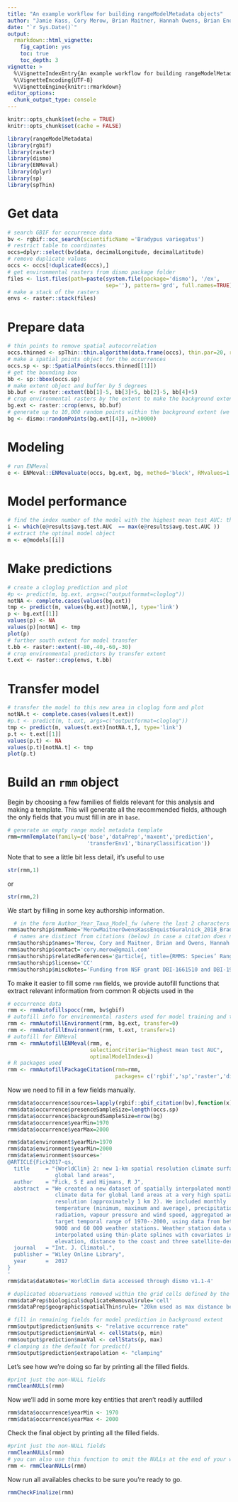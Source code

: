 ```yaml
---
title: "An example workflow for building rangeModelMetadata objects"
author: "Jamie Kass, Cory Merow, Brian Maitner, Hannah Owens, Brian Enquist, Rob Guralnick"
date: "`r Sys.Date()`"
output: 
  rmarkdown::html_vignette:
    fig_caption: yes
    toc: true
    toc_depth: 3
vignette: >
  %\VignetteIndexEntry{An example workflow for building rangeModelMetadata objects}
  %\VignetteEncoding{UTF-8}
  %\VignetteEngine{knitr::rmarkdown}
editor_options: 
  chunk_output_type: console
---
```


```r
knitr::opts_chunk$set(echo = TRUE)
knitr::opts_chunk$set(cache = FALSE)

```

```r
library(rangeModelMetadata)
library(rgbif)
library(raster)
library(dismo)
library(ENMeval)
library(dplyr)
library(sp)
library(spThin)
```

# Get data
```r
# search GBIF for occurrence data
bv <- rgbif::occ_search(scientificName ='Bradypus variegatus')
# restrict table to coordinates
occs=dplyr::select(bv$data, decimalLongitude, decimalLatitude)
# remove duplicate values
occs <- occs[!duplicated(occs),]
# get environmental rasters from dismo package folder
files <- list.files(path=paste(system.file(package='dismo'), '/ex',
                               sep=''), pattern='grd', full.names=TRUE)
# make a stack of the rasters
envs <- raster::stack(files)
```

<!-- bv <- spocc::occ('Bradypus variegatus', 'gbif', limit=300, has_coords=TRUE) -->
<!-- occs=dplyr::select(bv$gbif$data$Bradypus_variegatus, longitude, latitude) -->

<!-- # remove correlated predictors -->
<!-- (cors=layerStats(envs, 'pearson', na.rm=T)[[1]]) -->
<!-- envs=envs[[c('bio1','bio7','bio12','bio16')]] -->
<!-- (cors=layerStats(envs, 'pearson', na.rm=T)[[1]]) -->


# Prepare data

```r
# thin points to remove spatial autocorrelation
occs.thinned <- spThin::thin.algorithm(data.frame(occs), thin.par=20, reps=1)
# make a spatial points object for the occurrences
occs.sp <- sp::SpatialPoints(occs.thinned[[1]])
# get the bounding box
bb <- sp::bbox(occs.sp)
# make extent object and buffer by 5 degrees
bb.buf <- raster::extent(bb[1]-5, bb[3]+5, bb[2]-5, bb[4]+5)
# crop environmental rasters by the extent to make the background extent
bg.ext <- raster::crop(envs, bb.buf)
# generate up to 10,000 random points within the background extent (we'll sample from the "biome" raster as it has more holes)
bg <- dismo::randomPoints(bg.ext[[4]], n=10000) 
```

# Modeling

```r
# run ENMeval
e <- ENMeval::ENMevaluate(occs, bg.ext, bg, method='block', RMvalues=1:3, fc=c('L','LQ'), algorithm='maxent.jar')
```

# Model performance
```r
# find the index number of the model with the highest mean test AUC: this will be the optimal model
i <- which(e@results$avg.test.AUC  == max(e@results$avg.test.AUC ))
# extract the optimal model object
m <- e@models[[i]]
```

# Make predictions
```r
# create a cloglog prediction and plot
#p <- predict(m, bg.ext, args=c("outputformat=cloglog"))
notNA <- complete.cases(values(bg.ext))
tmp <- predict(m, values(bg.ext)[notNA,], type='link')
p <- bg.ext[[1]] 
values(p) <- NA 
values(p)[notNA] <- tmp
plot(p)
# further south extent for model transfer
t.bb <- raster::extent(-80,-40,-60,-30)
# crop environmental predictors by transfer extent
t.ext <- raster::crop(envs, t.bb)
```
# Transfer model
```r
# transfer the model to this new area in cloglog form and plot
notNA.t <- complete.cases(values(t.ext))
#p.t <- predict(m, t.ext, args=c("outputformat=cloglog"))
tmp <- predict(m, values(t.ext)[notNA.t,], type='link')
p.t <- t.ext[[1]] 
values(p.t) <- NA 
values(p.t)[notNA.t] <- tmp
plot(p.t)
```

# Build an `rmm` object

Begin by choosing a few families of fields relevant for this analysis and making a template. This will generate all the recommended fields, although the only fields that you must fill in are in `base`.
```r
# generate an empty range model metadata template
rmm=rmmTemplate(family=c('base','dataPrep','maxent','prediction',
                         'transferEnv1','binaryClassification'))
```

Note that to see a little bit less detail, it's useful to use 

```r
str(rmm,1)
```
or 
```r
str(rmm,2)
```

We start by filling in some key authorship information.
```r
  # in the form Author_Year_Taxa_Model_fw (where the last 2 characters are random)
rmm$authorship$rmmName='MerowMaitnerOwensKassEnquistGuralnick_2018_BradypusVariegatus_Maxent_b3'
  # names are distinct from citations (below) in case a citation does not exist 
rmm$authorship$names='Merow, Cory and Maitner, Brian and Owens, Hannah and Kass, Jamie and Enquist, Brian and Guralnick, Rob'
rmm$authorship$contact='cory.merow@gmail.com'
rmm$authorship$relatedReferences='@article{, title={RMMS: Species’ Range Model Metadata Standards },author={Merow, Cory and Maitner, Brian and Owens, Hannah and Kass, Jamie and Enquist, Brian and Guralnick, Rob},journal={Global Ecology and Biogeography},year={2018}}'
rmm$authorship$license='CC'
rmm$authorship$miscNotes='Funding from NSF grant DBI-1661510 and DBI-1913673.'
```
<!-- Would be nice to show how to make this a formal citation class, but i don't knowhow: -->
<!-- ref='@article{, title={RMMS: Species’ Range Model Metadata Standards },author={Merow, Cory and Maitner, Brian and Owens, Hannah and Kass, Jamie and Enquist, Brian and Guralnick, Rob},journal={Unknown},year={2018}, publisher={Unknown}}' -->
<!-- as(ref,'citation') -->


To make it easier to fill some `rmm` fields, we provide autofill functions that extract relevant information from common R objects used in the 

```r
# occurrence data
rmm <- rmmAutofillspocc(rmm, bv$gbif) 
# autofill info for environmental rasters used for model training and transfer
rmm <- rmmAutofillEnvironment(rmm, bg.ext, transfer=0) 
rmm <- rmmAutofillEnvironment(rmm, t.ext, transfer=1)
# autofill for ENMeval
rmm <- rmmAutofillENMeval(rmm, e, 
                          selectionCriteria="highest mean test AUC",
                          optimalModelIndex=i) 
# R packages used
rmm <- rmmAutofillPackageCitation(rmm=rmm,
                                  packages= c('rgbif','sp','raster','dismo','ENMeval'))
```  

Now we need to fill in a few fields manually. 


```r
rmm$data$occurrence$sources=lapply(rgbif::gbif_citation(bv),function(x) x$citation$citation)
rmm$data$occurrence$presenceSampleSize=length(occs.sp)
rmm$data$occurrence$backgroundSampleSize=nrow(bg)
rmm$data$occurrence$yearMin=1970
rmm$data$occurrence$yearMax=2000
```

```r
rmm$data$environment$yearMin=1970
rmm$data$environment$yearMin=2000
rmm$data$environment$sources='
@ARTICLE{Fick2017-qs,
  title     = "{WorldClim} 2: new 1‐km spatial resolution climate surfaces for
               global land areas",
  author    = "Fick, S E and Hijmans, R J",
  abstract  = "We created a new dataset of spatially interpolated monthly
               climate data for global land areas at a very high spatial
               resolution (approximately 1 km 2). We included monthly
               temperature (minimum, maximum and average), precipitation, solar
               radiation, vapour pressure and wind speed, aggregated across a
               target temporal range of 1970--2000, using data from between
               9000 and 60 000 weather stations. Weather station data were
               interpolated using thin-plate splines with covariates including
               elevation, distance to the coast and three satellite-derived …",
  journal   = "Int. J. Climatol.",
  publisher = "Wiley Online Library",
  year      =  2017
}
'
rmm$data$dataNotes='WorldClim data accessed through dismo v1.1-4'
```

```r
# duplicated observations removed within the grid cells defined by the environmental layers
rmm$dataPrep$biological$duplicateRemoval$rule='cell' 
rmm$dataPrep$geographic$spatialThin$rule= "20km used as max distance between points"
```

```r
# fill in remaining fields for model prediction in background extent
rmm$output$prediction$units <- "relative occurrence rate"
rmm$output$prediction$minVal <- cellStats(p, min)
rmm$output$prediction$maxVal <- cellStats(p, max)
# clamping is the default for predict()
rmm$output$prediction$extrapolation <- "clamping"
```

Let's see how we're doing so far by printing all the filled fields.
```r
#print just the non-NULL fields
rmmCleanNULLs(rmm)
```

Now we'll add in some more key entities that aren't readily autfilled
```r
rmm$data$occurrence$yearMin <- 1970
rmm$data$occurrence$yearMax <- 2000
```


Check the final object by printing all the filled fields.
```r
#print just the non-NULL fields
rmmCleanNULLs(rmm)
# you can also use this function to omit the NULLs at the end of your workflow using, so if you're happy with the above...
rmm <- rmmCleanNULLs(rmm)
```

Now run all availables checks to be sure you're ready to go.
```r
rmmCheckFinalize(rmm)
```



